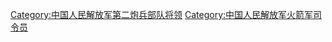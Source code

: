 [[Category:中国人民解放军第二炮兵部队将领|Category:中国人民解放军第二炮兵部队将领]]
[[Category:中国人民解放军火箭军司令员|Category:中国人民解放军火箭军司令员]]